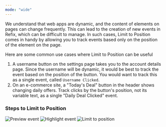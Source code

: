 ```yaml
---
mode: "wide"
---
```

We understand that web apps are dynamic, and the content of elements on pages can change frequently. This can lead to the creation of new events in Refix, which can be difficult to manage. 
In such cases, Limit to Position comes in handy by allowing you to track events based only on the position of the element on the page.

Here are some common use cases where Limit to Position can be useful
1. A username button on the settings page takes you to the account details page. Since the username will be dynamic, it would be best to track the event based on the position of the button. You would want to track this as a single event, called `Username Clicked`.
2. On an e-commerce site, a "Today's Deal" button in the header shows changing daily offers. Track clicks by the button's position, not its variable text, as a single "Daily Deal Clicked" event.

### Steps to Limit to Position

<Steps>
    <Step title="Launch the labeling mode by clicking on the preview icon next to the event.">
     <Frame>
     <img src="/images/preview-event.png" alt="Preview event" />
     </Frame>
     </Step>
    
<Step title="Preview and confirm the event visually by observing it highlighted on the page.">
 <Frame>
     <img src="/images/highlight-event.png" alt="Highlight event" />
     </Frame>
     </Step>
<Step title="Toggle the `Limit to Position` option and click 'Save' to update it.">
<Frame>
     <img src="/images/limit-to-position.png" alt="Limit to position" />
     </Frame>
     </Step>
</Steps>
